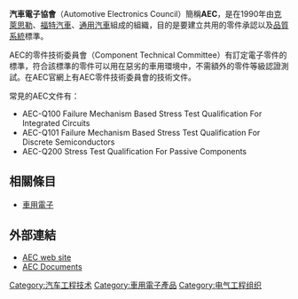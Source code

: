 {{Unreferenced|time=2020-07-15T09:26:41+00:00}}
'''汽車電子協會'''（Automotive Electronics Council）簡稱'''AEC'''，是在1990年由[[克萊斯勒集團|克萊思勒]]、[[福特汽車|福特汽車]]、[[通用汽車|通用汽車]]組成的組織，目的是要建立共用的零件承認以及[[品質系統|品質系統]]標準。

AEC的零件技術委員會（Component Technical Committee）有訂定電子零件的標準，符合該標準的零件可以用在惡劣的車用環境中，不需額外的零件等級認證測試。在AEC官網上有AEC零件技術委員會的技術文件。

常見的AEC文件有：
* AEC-Q100 Failure Mechanism Based Stress Test Qualification For Integrated Circuits
* AEC-Q101 Failure Mechanism Based Stress Test Qualification For Discrete Semiconductors
* AEC-Q200 Stress Test Qualification For Passive Components
==相關條目==
*[[車用電子|車用電子]]
==外部連結==
* [http://aecouncil.com/index.html AEC web site] {{Wayback|url=http://aecouncil.com/index.html |date=20210227044941 }}
* [http://www.aecouncil.com/AECDocuments.html AEC Documents] {{Wayback|url=http://www.aecouncil.com/AECDocuments.html |date=20210227004712 }}

[[Category:汽车工程技术|Category:汽车工程技术]]
[[Category:車用電子產品|Category:車用電子產品]]
[[Category:电气工程组织|Category:电气工程组织]]

{{electronics-stub}}